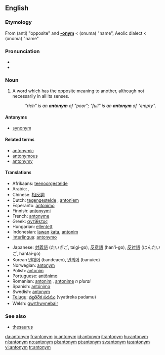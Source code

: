 {{wikipedia}}
==English==

===Etymology===
From {{AGr.}} '''{{polytonic|[[ἀντί-]]}}''' (anti) "opposite" and '''[[-onym]]''' < '''{{polytonic|[[ὄνυμα]]}}''' (onuma) "name", Aeolic dialect <  '''{{polytonic|[[ὄνομα]]}}''' (onoma) "name"

===Pronunciation===
*{{IPA|/ˈæntəˌnɪm/}}
*{{audio|en-us-antonym.ogg|Audio (US)}}

===Noun===
{{en-noun}}

# A word which has the opposite meaning to another, although not necessarily in all its senses.
#:''"rich" is an '''antonym''' of "poor"; "full" is an '''antonym''' of "empty"''.

====Antonyms====
* [[synonym]]

====Related terms====
*[[antonymic]]
*[[antonymous]]
*[[antonymy]]

====Translations====
{{trans-top|word which has the opposite meaning}}
*Afrikaans: [[teenoorgestelde]]
*Arabic: {{ARchar|[[عكس]]}}, {{ARchar|[[نقيض]]}}
*Chinese: [[相反詞]]
*Dutch: [[tegengestelde]] {{n}}, [[antoniem]] {{n}}
*Esperanto: [[antonimo]]
*Finnish: [[antonyymi]]
*French: [[antonyme]] {{m}}
*Greek: [[αντίθετος]]
*Hungarian: [[ellentett]]
*Indonesian: [[lawan]] [[kata]], [[antonim]]
*[[Interlingua]]: [[antonymo]]
{{trans-mid}}
*Japanese: [[対義語]] (たいぎご, taigi-go), [[反意語]] (han'i-go), [[反対語]] (はんたいご, hantai-go)
*Korean [[반대어]] (bandeaeo), [[반의어]] (banuieo)
*Norwegian: [[:no:antonym|antonym]]
*Polish: [[antonim]] {{m}}
*Portuguese: [[antônimo]]
*Romanian: [[antonim]] {{n}}, [[antonime]] ''n plural''
*Spanish: [[antónimo]] {{m}}
*Swedish: [[antonym]]
*[[Telugu]]: [[వ్యతిరేక పదము]] (vyatireka padamu)
*Welsh: [[gwrthwynebair]]
{{trans-bottom}}

===See also===
*[[thesaurus]]

[[da:antonym]]
[[fr:antonym]]
[[io:antonym]]
[[id:antonym]]
[[it:antonym]]
[[hu:antonym]]
[[nl:antonym]]
[[no:antonym]]
[[pl:antonym]]
[[pt:antonym]]
[[sv:antonym]]
[[ta:antonym]]
[[vi:antonym]]
[[tr:antonym]]